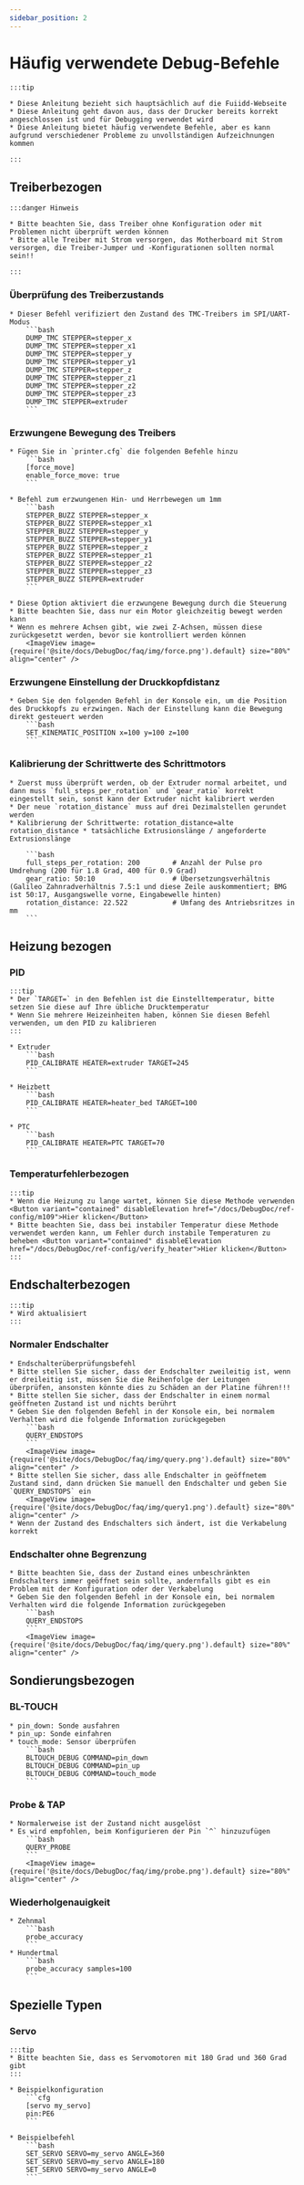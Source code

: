 ```yaml
---
sidebar_position: 2
---
```






# Häufig verwendete Debug-Befehle

    :::tip

    * Diese Anleitung bezieht sich hauptsächlich auf die Fuiidd-Webseite
    * Diese Anleitung geht davon aus, dass der Drucker bereits korrekt angeschlossen ist und für Debugging verwendet wird
    * Diese Anleitung bietet häufig verwendete Befehle, aber es kann aufgrund verschiedener Probleme zu unvollständigen Aufzeichnungen kommen

    :::

## Treiberbezogen

    :::danger Hinweis

    * Bitte beachten Sie, dass Treiber ohne Konfiguration oder mit Problemen nicht überprüft werden können
    * Bitte alle Treiber mit Strom versorgen, das Motherboard mit Strom versorgen, die Treiber-Jumper und -Konfigurationen sollten normal sein!!

    :::


### Überprüfung des Treiberzustands

    * Dieser Befehl verifiziert den Zustand des TMC-Treibers im SPI/UART-Modus
        ```bash
        DUMP_TMC STEPPER=stepper_x
        DUMP_TMC STEPPER=stepper_x1
        DUMP_TMC STEPPER=stepper_y
        DUMP_TMC STEPPER=stepper_y1
        DUMP_TMC STEPPER=stepper_z
        DUMP_TMC STEPPER=stepper_z1
        DUMP_TMC STEPPER=stepper_z2
        DUMP_TMC STEPPER=stepper_z3
        DUMP_TMC STEPPER=extruder
        ```

### Erzwungene Bewegung des Treibers

    * Fügen Sie in `printer.cfg` die folgenden Befehle hinzu
        ```bash
        [force_move]
        enable_force_move: true
        ```

    * Befehl zum erzwungenen Hin- und Herrbewegen um 1mm
        ```bash
        STEPPER_BUZZ STEPPER=stepper_x
        STEPPER_BUZZ STEPPER=stepper_x1
        STEPPER_BUZZ STEPPER=stepper_y
        STEPPER_BUZZ STEPPER=stepper_y1
        STEPPER_BUZZ STEPPER=stepper_z
        STEPPER_BUZZ STEPPER=stepper_z1
        STEPPER_BUZZ STEPPER=stepper_z2
        STEPPER_BUZZ STEPPER=stepper_z3
        STEPPER_BUZZ STEPPER=extruder
        ```

    * Diese Option aktiviert die erzwungene Bewegung durch die Steuerung
    * Bitte beachten Sie, dass nur ein Motor gleichzeitig bewegt werden kann
    * Wenn es mehrere Achsen gibt, wie zwei Z-Achsen, müssen diese zurückgesetzt werden, bevor sie kontrolliert werden können
        <ImageView image={require('@site/docs/DebugDoc/faq/img/force.png').default} size="80%" align="center" />

### Erzwungene Einstellung der Druckkopfdistanz

    * Geben Sie den folgenden Befehl in der Konsole ein, um die Position des Druckkopfs zu erzwingen. Nach der Einstellung kann die Bewegung direkt gesteuert werden
        ```bash
        SET_KINEMATIC_POSITION x=100 y=100 z=100
        ```
### Kalibrierung der Schrittwerte des Schrittmotors
    * Zuerst muss überprüft werden, ob der Extruder normal arbeitet, und dann muss `full_steps_per_rotation` und `gear_ratio` korrekt eingestellt sein, sonst kann der Extruder nicht kalibriert werden
    * Der neue `rotation_distance` muss auf drei Dezimalstellen gerundet werden
    * Kalibrierung der Schrittwerte: rotation_distance=alte rotation_distance * tatsächliche Extrusionslänge / angeforderte Extrusionslänge
    
        ```bash
        full_steps_per_rotation: 200        # Anzahl der Pulse pro Umdrehung (200 für 1.8 Grad, 400 für 0.9 Grad)
        gear_ratio: 50:10                   # Übersetzungsverhältnis (Galileo Zahnradverhältnis 7.5:1 und diese Zeile auskommentiert; BMG ist 50:17, Ausgangswelle vorne, Eingabewelle hinten)
        rotation_distance: 22.522           # Umfang des Antriebsritzes in mm
        ```
## Heizung bezogen

### PID
    :::tip
    * Der `TARGET=` in den Befehlen ist die Einstelltemperatur, bitte setzen Sie diese auf Ihre übliche Drucktemperatur
    * Wenn Sie mehrere Heizeinheiten haben, können Sie diesen Befehl verwenden, um den PID zu kalibrieren
    :::

    * Extruder
        ```bash
        PID_CALIBRATE HEATER=extruder TARGET=245
        ```

    * Heizbett
        ```bash
        PID_CALIBRATE HEATER=heater_bed TARGET=100
        ```

    * PTC
        ```bash
        PID_CALIBRATE HEATER=PTC TARGET=70
        ```

### Temperaturfehlerbezogen

    :::tip
    * Wenn die Heizung zu lange wartet, können Sie diese Methode verwenden <Button variant="contained" disableElevation href="/docs/DebugDoc/ref-config/m109">Hier klicken</Button>
    * Bitte beachten Sie, dass bei instabiler Temperatur diese Methode verwendet werden kann, um Fehler durch instabile Temperaturen zu beheben <Button variant="contained" disableElevation href="/docs/DebugDoc/ref-config/verify_heater">Hier klicken</Button>
    :::

## Endschalterbezogen

    :::tip
    * Wird aktualisiert
    :::

### Normaler Endschalter
    * Endschalterüberprüfungsbefehl
    * Bitte stellen Sie sicher, dass der Endschalter zweileitig ist, wenn er dreileitig ist, müssen Sie die Reihenfolge der Leitungen überprüfen, ansonsten könnte dies zu Schäden an der Platine führen!!!
    * Bitte stellen Sie sicher, dass der Endschalter in einem normal geöffneten Zustand ist und nichts berührt
    * Geben Sie den folgenden Befehl in der Konsole ein, bei normalem Verhalten wird die folgende Information zurückgegeben
        ```bash
        QUERY_ENDSTOPS
        ```
        <ImageView image={require('@site/docs/DebugDoc/faq/img/query.png').default} size="80%" align="center" />
    * Bitte stellen Sie sicher, dass alle Endschalter in geöffnetem Zustand sind, dann drücken Sie manuell den Endschalter und geben Sie `QUERY_ENDSTOPS` ein
        <ImageView image={require('@site/docs/DebugDoc/faq/img/query1.png').default} size="80%" align="center" />
    * Wenn der Zustand des Endschalters sich ändert, ist die Verkabelung korrekt

### Endschalter ohne Begrenzung
    * Bitte beachten Sie, dass der Zustand eines unbeschränkten Endschalters immer geöffnet sein sollte, andernfalls gibt es ein Problem mit der Konfiguration oder der Verkabelung
    * Geben Sie den folgenden Befehl in der Konsole ein, bei normalem Verhalten wird die folgende Information zurückgegeben
        ```bash
        QUERY_ENDSTOPS
        ```
        <ImageView image={require('@site/docs/DebugDoc/faq/img/query.png').default} size="80%" align="center" />

## Sondierungsbezogen

### BL-TOUCH

    * pin_down: Sonde ausfahren
    * pin_up: Sonde einfahren
    * touch_mode: Sensor überprüfen
        ```bash
        BLTOUCH_DEBUG COMMAND=pin_down
        BLTOUCH_DEBUG COMMAND=pin_up
        BLTOUCH_DEBUG COMMAND=touch_mode
        ```

### Probe & TAP

    * Normalerweise ist der Zustand nicht ausgelöst
    * Es wird empfohlen, beim Konfigurieren der Pin `^` hinzuzufügen
        ```bash
        QUERY_PROBE
        ```
        <ImageView image={require('@site/docs/DebugDoc/faq/img/probe.png').default} size="80%" align="center" />

### Wiederholgenauigkeit
    * Zehnmal
        ```bash
        probe_accuracy
        ```
    * Hundertmal
        ```bash
        probe_accuracy samples=100
        ```

## Spezielle Typen

### Servo

    :::tip
    * Bitte beachten Sie, dass es Servomotoren mit 180 Grad und 360 Grad gibt
    :::

    * Beispielkonfiguration
        ```cfg
        [servo my_servo]
        pin:PE6
        ```

    * Beispielbefehl
        ```bash
        SET_SERVO SERVO=my_servo ANGLE=360
        SET_SERVO SERVO=my_servo ANGLE=180
        SET_SERVO SERVO=my_servo ANGLE=0
        ```

